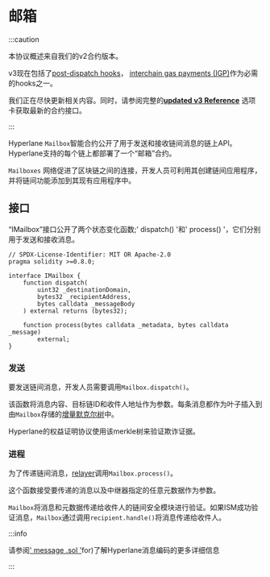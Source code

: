 # 邮箱

:::caution

本协议概述来自我们的v2合约版本。

v3现在包括了[post-dispatch hooks](../reference/hooks/overview.mdx)， [interchain gas payments (IGP)](../reference/hooks/interchain-gas.mdx)作为必需的hooks之一。

我们正在尽快更新相关内容。同时，请参阅完整的[**updated v3 Reference**](../reference/messaging/messaging-interface.mdx) 选项卡获取最新的合约接口。

:::


Hyperlane `Mailbox`智能合约公开了用于发送和接收链间消息的链上API。Hyperlane支持的每个链上都部署了一个“邮箱”合约。

`Mailboxes` 网络促进了区块链之间的连接，开发人员可利用其创建链间应用程序，并将链间功能添加到其现有应用程序中。

## 接口

“IMailbox”接口公开了两个状态变化函数;' dispatch() '和' process() '，它们分别用于发送和接收消息。

```solidity
// SPDX-License-Identifier: MIT OR Apache-2.0
pragma solidity >=0.8.0;

interface IMailbox {
    function dispatch(
        uint32 _destinationDomain,
        bytes32 _recipientAddress,
        bytes calldata _messageBody
    ) external returns (bytes32);

    function process(bytes calldata _metadata, bytes calldata _message)
        external;
}
```

### 发送

要发送链间消息，开发人员需要调用`Mailbox.dispatch()`。

该函数将消息内容、目标链ID和收件人地址作为参数。每条消息都作为叶子插入到由`Mailbox`存储的[增量默克尔树](https://medium.com/@josephdelong/ethereum-2-0-deposit-merkle-tree-13ec8404ca4f)中。

Hyperlane的权益证明协议使用该merkle树来验证欺诈证据。

### 进程

为了传递链间消息，[relayer](./agents/relayer.mdx)调用`Mailbox.process()`。

这个函数接受要传递的消息以及中继器指定的任意元数据作为参数。

`Mailbox`将消息和元数据传递给收件人的链间安全模块进行验证。如果ISM成功验证消息，`Mailbox`通过调用`recipient.handle()`将消息传递给收件人。

:::info

请参阅[' message .sol '](https://github.com/hyperlane-xyz/hyperlane-monorepo/blob/main/solidity/contracts/libs/Message.sol)for)了解Hyperlane消息编码的更多详细信息

:::
